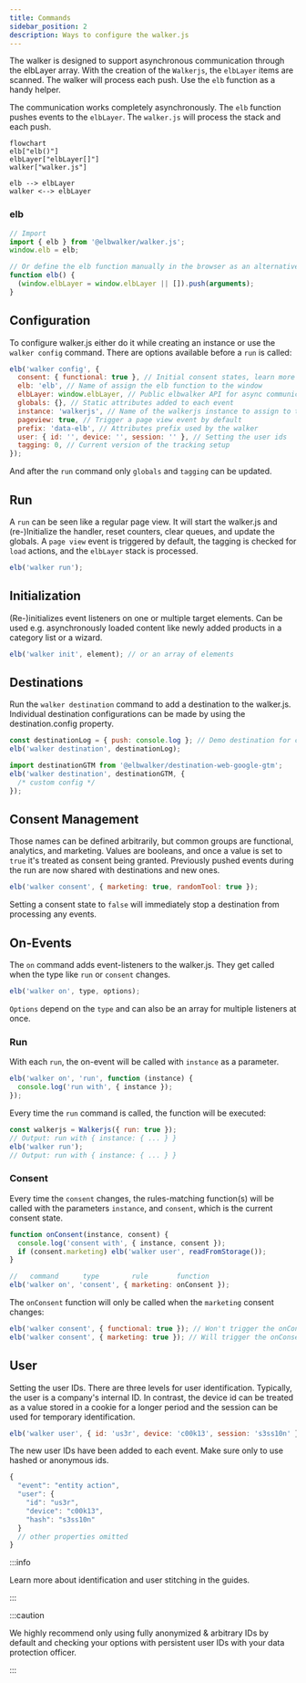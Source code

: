 ```yaml
---
title: Commands
sidebar_position: 2
description: Ways to configure the walker.js
---
```



The walker is designed to support asynchronous communication through the
elbLayer array. With the creation of the `Walkerjs`, the `elbLayer` items are
scanned. The walker will process each push. Use the `elb` function as a handy
helper.

The communication works completely asynchronously. The `elb` function pushes
events to the `elbLayer`. The `walker.js` will process the stack and each push.

```mermaid
flowchart
elb["elb()"]
elbLayer["elbLayer[]"]
walker["walker.js"]

elb --> elbLayer
walker <--> elbLayer
```

### elb

```js
// Import
import { elb } from '@elbwalker/walker.js';
window.elb = elb;

// Or define the elb function manually in the browser as an alternative
function elb() {
  (window.elbLayer = window.elbLayer || []).push(arguments);
}
```

## Configuration

To&nbsp;<Link to="/docs/clients/walkerjs/installation#configuration">configure
walker.js</Link> either do it while creating an instance or use the
`walker config` command. There are options available before a `run` is called:

```js
elb('walker config', {
  consent: { functional: true }, // Initial consent states, learn more under consent
  elb: 'elb', // Name of assign the elb function to the window
  elbLayer: window.elbLayer, // Public elbwalker API for async communication (only prior run)
  globals: {}, // Static attributes added to each event
  instance: 'walkerjs', // Name of the walkerjs instance to assign to the window
  pageview: true, // Trigger a page view event by default
  prefix: 'data-elb', // Attributes prefix used by the walker
  user: { id: '', device: '', session: '' }, // Setting the user ids
  tagging: 0, // Current version of the tracking setup
});
```

And after the `run` command only `globals` and `tagging` can be updated.

## Run

A `run` can be seen like a regular page view. It will start the walker.js and
(re-)Initialize the handler, reset counters, clear queues, and update the
globals. A `page view` event is triggered by default, the tagging is checked for
`load` actions, and the `elbLayer` stack is processed.

```js
elb('walker run');
```

## Initialization

(Re-)initializes event listeners on one or multiple target elements. Can be used
e.g. asynchronously loaded content like newly added products in a category list
or a wizard.

```js
elb('walker init', element); // or an array of elements
```

## Destinations

Run the `walker destination` command to add a destination to the walker.js.
Individual destination configurations can be made by using the
destination.config property.

```js
const destinationLog = { push: console.log }; // Demo destination for console.log
elb('walker destination', destinationLog);

import destinationGTM from '@elbwalker/destination-web-google-gtm';
elb('walker destination', destinationGTM, {
  /* custom config */
});
```

## Consent Management

Those names can be defined arbitrarily, but common groups are functional,
analytics, and marketing. Values are booleans, and once a value is set to `true`
it's treated as consent being granted. Previously pushed events during the run
are now shared with destinations and new ones.

```js
elb('walker consent', { marketing: true, randomTool: true });
```

Setting a consent state to `false` will immediately stop a destination from
processing any events.

## On-Events

The `on` command adds event-listeners to the walker.js. They get called when the
type like `run` or `consent` changes.

```js
elb('walker on', type, options);
```

`Options` depend on the `type` and can also be an array for multiple listeners
at once.

### Run

With each `run`, the on-event will be called with `instance` as a parameter.

```js
elb('walker on', 'run', function (instance) {
  console.log('run with', { instance });
});
```

Every time the `run` command is called, the function will be executed:

```js
const walkerjs = Walkerjs({ run: true });
// Output: run with { instance: { ... } }
elb('walker run');
// Output: run with { instance: { ... } }
```

### Consent

Every time the `consent` changes, the rules-matching function(s) will be called
with the parameters `instance`, and `consent`, which is the current consent
state.

```js
function onConsent(instance, consent) {
  console.log('consent with', { instance, consent });
  if (consent.marketing) elb('walker user', readFromStorage());
}

//   command      type        rule       function
elb('walker on', 'consent', { marketing: onConsent });
```

The `onConsent` function will only be called when the `marketing` consent
changes:

```js
elb('walker consent', { functional: true }); // Won't trigger the onConsent function
elb('walker consent', { marketing: true }); // Will trigger the onConsent function
```

## User

Setting the user IDs. There are three levels for user identification. Typically,
the user is a company's internal ID. In contrast, the device id can be treated
as a value stored in a cookie for a longer period and the session can be used
for temporary identification.

```js
elb('walker user', { id: 'us3r', device: 'c00k13', session: 's3ss10n' });
```

The new user IDs have been added to each event. Make sure only to use hashed or
anonymous ids.

```js
{
  "event": "entity action",
  "user": {
    "id": "us3r",
    "device": "c00k13",
    "hash": "s3ss10n"
  }
  // other properties omitted
}
```

:::info

Learn more about identification and <Link to="/docs/guides/user_stitching">user
stitching</Link> in the guides.

:::

:::caution

We highly recommend only using fully anonymized & arbitrary IDs by default and
checking your options with persistent user IDs with your data protection
officer.

:::
